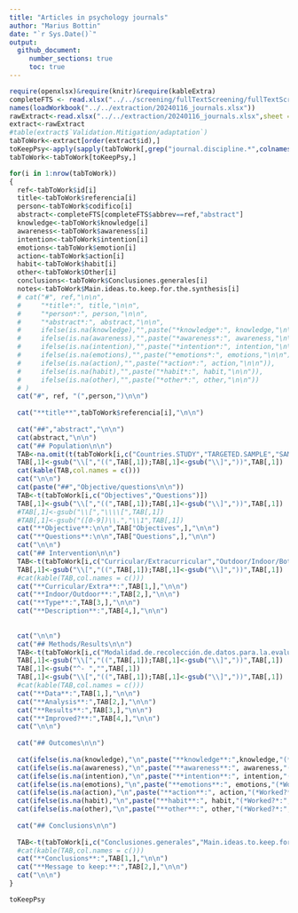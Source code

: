 ```yaml
---
title: "Articles in psychology journals"
author: "Marius Bottin"
date: "`r Sys.Date()`"
output: 
  github_document:
     number_sections: true
     toc: true
---
```


```r
require(openxlsx)&require(knitr)&require(kableExtra)
completeFTS <- read.xlsx("../../screening/fullTextScreening/fullTextScreening.xlsx")
names(loadWorkbook("../../extraction/20240116_journals.xlsx"))
rawExtract<-read.xlsx("../../extraction/20240116_journals.xlsx",sheet = "extraction ",startRow = 2)
extract<-rawExtract
#table(extract$`Validation.Mitigation/adaptation`)
tabToWork<-extract[order(extract$id),]
toKeepPsy<-apply(sapply(tabToWork[,grep("journal.discipline.*",colnames(tabToWork),ignore.case = T)],grepl,pattern="psychology",ignore.case = T),1,any)
tabToWork<-tabToWork[toKeepPsy,]
```

```r
for(i in 1:nrow(tabToWork))
{
  ref<-tabToWork$id[i]
  title<-tabToWork$referencia[i]
  person<-tabToWork$codifico[i]
  abstract<-completeFTS[completeFTS$abbrev==ref,"abstract"]
  knowledge<-tabToWork$knowledge[i]
  awareness<-tabToWork$awareness[i]
  intention<-tabToWork$intention[i]
  emotions<-tabToWork$emotion[i]
  action<-tabToWork$action[i]
  habit<-tabToWork$habit[i]
  other<-tabToWork$Other[i]
  conclusions<-tabToWork$Conclusiones.generales[i]
  notes<-tabToWork$Main.ideas.to.keep.for.the.synthesis[i]
  # cat("#", ref,"\n\n",
  #     "*title*:", title,"\n\n",
  #     "*person*:", person,"\n\n",
  #     "*abstract*:", abstract,"\n\n",
  #     ifelse(is.na(knowledge),"",paste("*knowledge*:", knowledge,"\n\n")),
  #     ifelse(is.na(awareness),"",paste("*awareness*:", awareness,"\n\n")),
  #     ifelse(is.na(intention),"",paste("*intention*:", intention,"\n\n")),
  #     ifelse(is.na(emotions),"",paste("*emotions*:", emotions,"\n\n")),
  #     ifelse(is.na(action),"",paste("*action*:", action,"\n\n")),
  #     ifelse(is.na(habit),"",paste("*habit*:", habit,"\n\n")),
  #     ifelse(is.na(other),"",paste("*other*:", other,"\n\n"))
  # )
  cat("#", ref, "(",person,")\n\n")
  
  cat("**title**",tabToWork$referencia[i],"\n\n")
  
  cat("##","abstract","\n\n")
  cat(abstract,"\n\n")
  cat("## Population\n\n")
  TAB<-na.omit(t(tabToWork[i,c("Countries.STUDY","TARGETED.SAMPLE","SAMPLE","sample.size","age_min","age_max","mean.age","urban.vs.rural")]))
  TAB[,1]<-gsub("\\[","((",TAB[,1]);TAB[,1]<-gsub("\\]","))",TAB[,1])
  cat(kable(TAB,col.names = c()))
  cat("\n\n")
  cat(paste("##","Objective/questions\n\n"))
  TAB<-t(tabToWork[i,c("Objectives","Questions")])
  TAB[,1]<-gsub("\\[","((",TAB[,1]);TAB[,1]<-gsub("\\]","))",TAB[,1])
  #TAB[,1]<-gsub("\\[","\\\\[",TAB[,1])
  #TAB[,1]<-gsub("([0-9])\\.","\\1",TAB[,1])
  cat("**Objective**:\n\n",TAB["Objectives",],"\n\n")
  cat("**Questions**:\n\n",TAB["Questions",],"\n\n")
  cat("\n\n")
  cat("## Intervention\n\n")
  TAB<-t(tabToWork[i,c("Curricular/Extracurricular","Outdoor/Indoor/Both","Type.of.intervention","Descripcion.de.intervención")])
  TAB[,1]<-gsub("\\[","((",TAB[,1]);TAB[,1]<-gsub("\\]","))",TAB[,1])
  #cat(kable(TAB,col.names = c()))
  cat("**Curricular/Extra**:",TAB[1,],"\n\n")
  cat("**Indoor/Outdoor**:",TAB[2,],"\n\n")
  cat("**Type**:",TAB[3,],"\n\n")
  cat("**Description**:",TAB[4,],"\n\n")
  
  
  cat("\n\n")
  cat("## Methods/Results\n\n")
  TAB<-t(tabToWork[i,c("Modalidad.de.recolección.de.datos.para.la.evaluación.del.efecto","Analysis.technique","Resultados.obtenidos.por.cada.outcome","Which.aspect.has.improved.or.not?")])
  TAB[,1]<-gsub("\\[","((",TAB[,1]);TAB[,1]<-gsub("\\]","))",TAB[,1])
  TAB[,1]<-gsub("^- ","",TAB[,1])
  TAB[,1]<-gsub("\\[","((",TAB[,1]);TAB[,1]<-gsub("\\]","))",TAB[,1])
  #cat(kable(TAB,col.names = c()))
  cat("**Data**:",TAB[1,],"\n\n")
  cat("**Analysis**:",TAB[2,],"\n\n")
  cat("**Results**:",TAB[3,],"\n\n")
  cat("**Improved?**:",TAB[4,],"\n\n")
  cat("\n\n")
  
  cat("## Outcomes\n\n")
  
  cat(ifelse(is.na(knowledge),"\n",paste("**knowledge**:",knowledge,"(*Worked?*:",tabToWork$`knowledge.did.it.work?`[i], ")\n\n")))
  cat(ifelse(is.na(awareness),"\n",paste("**awareness**:", awareness,"(*Worked?*:",tabToWork$`awareness.did.it.work?`[i],")\n\n")))
  cat(ifelse(is.na(intention),"\n",paste("**intention**:", intention,"(*Worked?*:",tabToWork$`intention.,.did.it.work?`[i],")\n\n")))
  cat(ifelse(is.na(emotions),"\n",paste("**emotions**:", emotions,"(*Worked?*:",tabToWork$`emotion,.did.it.work?`[i],")\n\n")))
  cat(ifelse(is.na(action),"\n",paste("**action**:", action,"(*Worked?*:",tabToWork$`action,.did.it.work?`[i],")\n\n")))
  cat(ifelse(is.na(habit),"\n",paste("**habit**:", habit,"(*Worked?*:",tabToWork$`habit,.did.it.work?`[i],")\n\n")))
  cat(ifelse(is.na(other),"\n",paste("**other**:", other,"(*Worked?*:",tabToWork$`Other,.did.it.work`[i],")\n\n")))
  
  cat("## Conclusions\n\n")
  
  TAB<-t(tabToWork[i,c("Conclusiones.generales","Main.ideas.to.keep.for.the.synthesis")])
  #cat(kable(TAB,col.names = c()))
  cat("**Conclusions**:",TAB[1,],"\n\n")
  cat("**Message to keep:**:",TAB[2,],"\n\n")
  cat("\n\n")
}
```

```r
toKeepPsy
```

